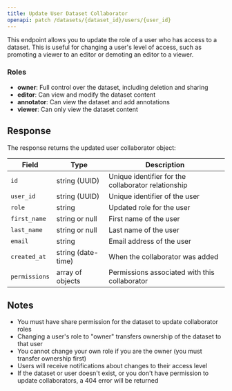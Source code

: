 ```yaml
---
title: Update User Dataset Collaborator
openapi: patch /datasets/{dataset_id}/users/{user_id}
---
```


This endpoint allows you to update the role of a user who has access to a dataset. This is useful for changing a user's level of access, such as promoting a viewer to an editor or demoting an editor to a viewer.

### Roles

- **owner**: Full control over the dataset, including deletion and sharing
- **editor**: Can view and modify the dataset content
- **annotator**: Can view the dataset and add annotations
- **viewer**: Can only view the dataset content

## Response

The response returns the updated user collaborator object:

| Field         | Type               | Description                                         |
| ------------- | ------------------ | --------------------------------------------------- |
| `id`          | string (UUID)      | Unique identifier for the collaborator relationship |
| `user_id`     | string (UUID)      | Unique identifier of the user                       |
| `role`        | string             | Updated role for the user                           |
| `first_name`  | string or null     | First name of the user                              |
| `last_name`   | string or null     | Last name of the user                               |
| `email`       | string             | Email address of the user                           |
| `created_at`  | string (date-time) | When the collaborator was added                     |
| `permissions` | array of objects   | Permissions associated with this collaborator       |

## Notes

- You must have share permission for the dataset to update collaborator roles
- Changing a user's role to "owner" transfers ownership of the dataset to that user
- You cannot change your own role if you are the owner (you must transfer ownership first)
- Users will receive notifications about changes to their access level
- If the dataset or user doesn't exist, or you don't have permission to update collaborators, a 404 error will be returned

